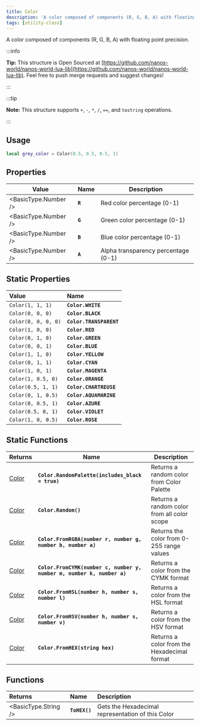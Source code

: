 ```yaml
---
title: Color
description: 'A color composed of components (R, G, B, A) with floating point precision.'
tags: [utility-class]
---
```



A color composed of components (R, G, B, A) with floating point precision.


:::info

**Tip:** This structure is Open Sourced at [https://github.com/nanos-world/nanos-world-lua-lib](https://github.com/nanos-world/nanos-world-lua-lib). Feel free to push merge requests and suggest changes!

:::

:::tip

**Note:** This structure supports `+`, `-`, `*`, `/`, `==`, and `tostring` operations.

:::

## Usage

```lua
local grey_color = Color(0.5, 0.5, 0.5, 1)
```

## Properties

| **Value** | **Name** | **Description** |
| --------- | -------- | --------------- |
| <BasicType.Number /> | **`R`** | Red color percentage (0-1) |
| <BasicType.Number /> | **`G`** | Green color percentage (0-1) |
| <BasicType.Number /> | **`B`** | Blue color percentage (0-1) |
| <BasicType.Number /> | **`A`** | Alpha transparency percentage (0-1) |



## Static Properties

| **Value** | **Name** |
| :--- | :--- |
| `Color(1, 1, 1)` | **`Color.WHITE`** |
| `Color(0, 0, 0)` | **`Color.BLACK`** |
| `Color(0, 0, 0, 0)` | **`Color.TRANSPARENT`** |
| `Color(1, 0, 0)` | **`Color.RED`** |
| `Color(0, 1, 0)` | **`Color.GREEN`** |
| `Color(0, 0, 1)` | **`Color.BLUE`** |
| `Color(1, 1, 0)` | **`Color.YELLOW`** |
| `Color(0, 1, 1)` | **`Color.CYAN`** |
| `Color(1, 0, 1)` | **`Color.MAGENTA`** |
| `Color(1, 0.5, 0)` | **`Color.ORANGE`** |
| `Color(0.5, 1, 1)` | **`Color.CHARTREUSE`** |
| `Color(0, 1, 0.5)` | **`Color.AQUAMARINE`** |
| `Color(0, 0.5, 1)` | **`Color.AZURE`** |
| `Color(0.5, 0, 1)` | **`Color.VIOLET`** |
| `Color(1, 0, 0.5)` | **`Color.ROSE`** |


## Static Functions

| **Returns**    | **Name**                                                     | **Description**                             |
| -------------- | ------------------------------------------------------------ | ------------------------------------------- |
| [Color](color) | **`Color.RandomPalette(includes_black = true)`**             | Returns a random color from Color Palette   |
| [Color](color) | **`Color.Random()`**                                         | Returns a random color from all color scope |
| [Color](color) | **`Color.FromRGBA(number r, number g, number b, number a)`** | Returns the color from 0-255 range values   |
| [Color](color) | **`Color.FromCYMK(number c, number y, number m, number k, number a)`** | Returns a color from the CYMK format |
| [Color](color) | **`Color.FromHSL(number h, number s, number l)`**            | Returns a color from the HSL format         |
| [Color](color) | **`Color.FromHSV(number h, number s, number v)`**            | Returns a color from the HSV format         |
| [Color](color) | **`Color.FromHEX(string hex)`**                              | Returns a color from the Hexadecimal format |


## Functions

| **Returns** | **Name** | **Description** |
| :--- | :--- | :--- |
| <BasicType.String /> | **`ToHEX()`** | Gets the Hexadecimal representation of this Color |
